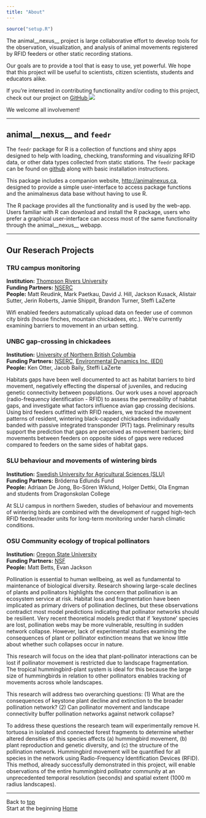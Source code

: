 ```yaml
---
title: "About"
---
```


```r
source("setup.R")
```

The animal__nexus__ project is large collaborative effort to develop tools for the observation, visualization, and analysis of animal movements registered by RFID feeders or other static recording stations.

Our goals are to provide a tool that is easy to use, yet powerful. We hope that this project will be useful to scientists, citizen scientists, students and educators alike.

If you're interested in contributing functionality and/or coding to this project, check out our project on <a href = 'http://github.com/steffilazerte/feedr/' target = 'blank'>GitHub <img src = 'GitHub-Mark-32px.png'></a>


We welcome all involvement!

----------------------------


## animal__nexus__ and `feedr`

The `feedr` package for R is a collection of functions and shiny apps designed to help with loading, checking, transforming and visualizing RFID data, or other data types collected from static stations. The `feedr` package can be found on [github](https://github.com/animalnexus/feedr) along with basic installation instructions.

This package includes a companion website, <http://animalnexus.ca>, designed to provide a simple user-interface to access package functions and the animalnexus data base without having to use R.

The R package provides all the functionality and is used by the web-app. Users familiar with R can download and install the R package, users who prefer a graphical user-interface can access most of the same functionality through the animal__nexus__ webapp.


----------------------------


## Our Reserach Projects

### TRU campus monitoring
__Institution:__ [Thompson Rivers University](http://tru.ca)  
__Funding Partners:__ [NSERC](http://www.nserc-crsng.gc.ca/index_eng.asp)  
__People:__ Matt Reudink, Mark Paetkau, David J. Hill, Jackson Kusack, Alistair Sutter, Jerin Roberts, Jamie Shippit, Brandon Turner, Steffi LaZerte   

Wifi enabled feeders automatically upload data on feeder use of common city birds (house finches, mountain chickadees, etc.). We're currently examining barriers to movement in an urban setting.  

### UNBC gap-crossing in chickadees  
__Institution:__ [University of Northern British Columbia](http://unbc.ca)  
__Funding Partners:__ [NSERC](http://www.nserc-crsng.gc.ca/index_eng.asp), [Environmental Dynamics Inc. (EDI)](http://www.edynamics.com/)   
__People:__ Ken Otter, Jacob Baily, Steffi LaZerte   

Habitats gaps have been well documented to act as habitat barriers to bird movement, negatively effecting the dispersal of juveniles, and reducing genetic connectivity between populations. Our work uses a novel approach (radio-frequency identification - RFID) to assess the permeability of habitat gaps, and investigate what factors influence avian gap crossing decisions. Using bird feeders outfitted with RFID readers, we tracked the movement patterns of resident, wintering black-capped chickadees individually banded with passive integrated transponder (PIT) tags. Preliminary results support the prediction that gaps are perceived as movement barriers; bird movements between feeders on opposite sides of gaps were reduced compared to feeders on the same sides of habitat gaps.  

### SLU behaviour and movements of wintering birds  
__Institution:__ [Swedish University for Agricultural Sciences (SLU)](http://www.slu.se/en/)   
__Funding Partners:__ Bröderna Edlunds Fund    
__People:__ Adriaan De Jong, Bo-Sören Wiklund, Holger Dettki, Ola Engman and students from Dragonskolan College  

At SLU campus in northern Sweden, studies of behaviour and movements of wintering birds are combined with the development of rugged high-tech RFID feeder/reader units for long-term monitoring under harsh climatic conditions.  


### OSU Community ecology of tropical pollinators  
__Institution:__ [Oregon State University](http://oregonstate.edu/)   
__Funding Partners:__ [NSF](http://www.nsf.gov/)   
__People:__ Matt Betts, Evan Jackson   

Pollination is essential to human wellbeing, as well as fundamental to maintenance of biological diversity. Research showing large-scale declines of plants and pollinators highlights the concern that pollination is an ecosystem service at risk. Habitat loss and fragmentation have been implicated as primary drivers of pollination declines, but these observations contradict most model predictions indicating that pollinator networks should be resilient. Very recent theoretical models predict that if ‘keystone’ species are lost, pollination webs may be more vulnerable, resulting in sudden network collapse. However, lack of experimental studies examining the consequences of plant or pollinator extinction means that we know little about whether such collapses occur in nature.  

This research will focus on the idea that plant-pollinator interactions can be lost if pollinator movement is restricted due to landscape fragmentation. The tropical hummingbird-plant system is ideal for this because the large size of hummingbirds in relation to other pollinators enables tracking of movements across whole landscapes.  

This research will address two overarching questions: (1) What are the consequences of keystone plant decline and extinction to the broader pollination network? (2) Can pollinator movement and landscape connectivity buffer pollination networks against network collapse?  

To address these questions the research team will experimentally remove H. tortuosa in isolated and connected forest fragments to determine whether altered densities of this species affects (a) hummingbird movement, (b) plant reproduction and genetic diversity, and &#40;c) the structure of the pollination network. Hummingbird movement will be quantified for all species in the network using Radio-Frequency Identification Devices (RFID). This method, already successfully demonstrated in this project, will enable observations of the entire hummingbird pollinator community at an unprecedented temporal resolution (seconds) and spatial extent (1000 m radius landscapes).  

-----------------------------------------
Back to [top](#top)  
Start at the beginning [Home](index.html)
